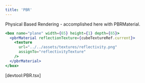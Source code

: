 ```yaml
---
title: 'PBR'
---
```


Physical Based Rendering - accomplished here with PBRMaterial.

```jsx
<box name="plane" width={65} height={1} depth={65}>
  <pbrMaterial reflectionTexture={cubeTextureRef.current}>
    <texture
      url="../../assets/textures/reflectivity.png"
      assignTo="reflectivityTexture"
    />
  </pbrMaterial>
</box>
```

[devtool:PBR.tsx]

